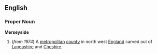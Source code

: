==English==
===Proper Noun===
'''Merseyside'''
{{wikipedia}}
#(''from 1974'') A [[metropolitan]] [[county]] in north west [[England]] carved out of [[Lancashire]] and [[Cheshire]].